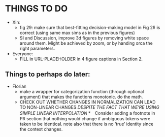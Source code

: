 # THINGS TO DO
  * Xin:
    * fig 29: make sure that best-fitting decision-making model in Fig 29 is correct (using same max sims as in the previous figures)
    * SI and Discussion, improve 3d figures by removing white space around them. Might be achieved by zoom, or by handing orca the right parameters.
    
  * Everyone:
    * FILL in URL-PLACEHOLDER in 4 figure captions in Section 2. 

## Things to perhaps do later:

  * Florian
    * make a wrapper for categorization function (through optional argument) that makes the functions monotonic. do the math.
    * CHECK OUT WHETHER CHANGES IN NORMALIZATION CAN LEAD TO NON-LINEAR CHANGES *DESPITE THE FACT THAT WE'RE USING SIMPLE LINEAR INTERPOLATION*
  *　Consider adding a footnote in PR section that nothing would change if ambiguous tokens were taken to be identical. note also that there is no ‘true’ identity since the context changes.

\newpage 
